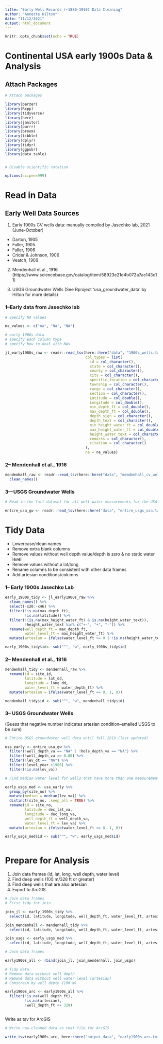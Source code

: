 ```yaml
---
title: "Early Well Records (~1880-1910) Data Cleaning"
author: "Annette Hilton"
date: "11/12/2021"
output: html_document
---
```


```r
knitr::opts_chunk$set(echo = TRUE)
```

# Continental USA early 1900s Data & Analysis 

## Attach Packages

```r
# Attach packages 

library(parzer)
library(Rcpp)
library(tidyverse)
library(here)
library(janitor)
library(purrr)
library(broom)
library(tibble)
library(dplyr)
library(tidyr)
library(ggpubr)
library(data.table)


# Disable scientific notation 

options(scipen=999)
```

# Read in Data

## Early Well Data Sources 

1) Early 1900s CV wells data: manually compiled by Jasechko lab, 2021 (June-October) 
  - Darton, 1905
  - Fuller, 1905
  - Fuller, 1906
  - Crider & Johnson, 1906
  - Veatch, 1906 
  
2) Mendenhall et al., 1916 (https://www.sciencebase.gov/catalog/item/58923e21e4b072a7ac143c11)

3) USGS Groundwater Wells (See Rproject 'usa_groundwater_data' by Hilton for more details)

### 1--Early data from Jasechko lab 

```r
# Specify NA values 

na_values <- c("na", "Na", "NA")

# early 1900s data 
# specify each column type 
# specify how to deal with NAs 

jl_early1900s_raw <- readr::read_tsv(here::here("data", "1900s_wells.txt"), 
                                     col_types = list(
                                       id = col_character(),
                                       state = col_character(), 
                                       county = col_character(), 
                                       city = col_character(), 
                                       specific_location = col_character(), 
                                       township = col_character(), 
                                       range = col_character(), 
                                       section = col_character(), 
                                       Latitude = col_double(), 
                                       Longitude = col_double(), 
                                       min_depth_ft = col_double(), 
                                       max_depth_ft = col_double(), 
                                       depth_sign = col_character(), 
                                       depth_text = col_character(), 
                                       min_height_water_ft = col_double(), 
                                       max_height_water_ft = col_double(), 
                                       height_water_text = col_character(), 
                                       remarks = col_character(), 
                                       citation = col_character()
                                     ), 
                                     na = na_values)
```

### 2-- Mendenhall et al., 1916 

```r
mendenhall_raw <- readr::read_tsv(here::here("data", "mendenhall_cv_wells.txt")) %>% 
  clean_names()
```

### 3---USGS Groundwater Wells 


```r
# Read in the full dataset for all well water measurements for the USA 

entire_usa_gw <- readr::read_tsv(here::here("data", "entire_usgs_usa.txt"))
```


# Tidy Data 

- Lowercase/clean names
- Remove extra blank columns 
- Remove values without well depth value/depth is zero & no static water level 
- Remove values without a lat/long 
- Rename columns to be consistent with other data frames 
- Add artesian conditions/columns 


### 1-- Early 1900s Jasechko Lab 

```r
early_1900s_tidy <- jl_early1900s_raw %>% 
  clean_names() %>% 
  select(-x20:-x46) %>% 
  filter(!is.na(max_depth_ft),
         !is.na(latitude)) %>% 
  filter(!(is.na(max_height_water_ft) & is.na(height_water_text)), 
         !height_water_text %in% c("+-", "+", "-")) %>% 
  rename(well_depth_ft = max_depth_ft, 
         water_level_ft = max_height_water_ft) %>% 
  mutate(artesian = ifelse(water_level_ft >= 0 | !is.na(height_water_text), 1, 0))

early_1900s_tidy$id<- sub("^", "w", early_1900s_tidy$id)

```

### 2-- Mendenhall et al., 1916

```r
mendenhall_tidy <- mendenhall_raw %>% 
  rename(id = site_id, 
         latitude = lat_dd, 
         longitude = long_dd, 
         water_level_ft = water_depth_ft) %>% 
  mutate(artesian = ifelse(water_level_ft == 0, 1, 0))

mendenhall_tidy$id <- sub("^", "w", mendenhall_tidy$id)
```

### 3-- USGS Groundwater Wells 

(Guess that negative number indicates artesian condition--emailed USGS to be sure)

```r
# Entire USGS groundwater well data until fall 2019 (last updated) 

usa_early <- entire_usa_gw %>% 
  filter(!well_depth_va == "NA" | !hole_depth_va == "NA") %>% 
  filter(!well_depth_va == 0.00) %>% 
  filter(!lev_dt == "NA") %>% 
  filter(!level_year >1906) %>% 
  filter(!is.na(lev_va))

# Find median water level for wells that have more than one measurement per year 

early_usgs_med <- usa_early %>% 
  group_by(site_no) %>% 
  mutate(median = median(lev_va)) %>% 
  distinct(site_no, .keep_all = TRUE) %>% 
  rename(id = site_no, 
         latitude = dec_lat_va, 
         longitude = dec_long_va, 
         well_depth_ft = well_depth_va, 
         water_level_ft = lev_va) %>% 
  mutate(artesian = ifelse(water_level_ft <= 0, 1, 0))

early_usgs_med$id <- sub("^", "w", early_usgs_med$id)
  
```


# Prepare for Analysis 

1. Join data frames (id, lat, long, well depth, water level) 
2. Find deep wells (100 m/328 ft or greater)
3. Find deep wells that are also artesian 
4. Export to ArcGIS 

```r
# Join data frames 
# First tidy for join 

join_jl <- early_1900s_tidy %>% 
  select(id, latitude, longitude, well_depth_ft, water_level_ft, artesian)

join_mendenhall <- mendenhall_tidy %>% 
  select(id, latitude, longitude, well_depth_ft, water_level_ft, artesian)

join_usgs <- early_usgs_med %>% 
  select(id, latitude, longitude, well_depth_ft, water_level_ft, artesian)
```

```r
# Join data frames 

early1900s_all <- rbind(join_jl, join_mendenhall, join_usgs)
```

```r
# Tidy data 
# Remove data without well depth 
# Remove data without well water level (artesian) 
# Constrain by well depth (100 m) 

early1900s_arc <- early1900s_all %>% 
  filter(!is.na(well_depth_ft), 
         !is.na(artesian), 
         !well_depth_ft <= 328) 
  
```


Write as tsv for ArcGIS 

```r
# Write now-cleaned data as text file for ArcGIS

write_tsv(early1900s_arc, here::here("output_data", "early1900s_arc.txt"))
```



